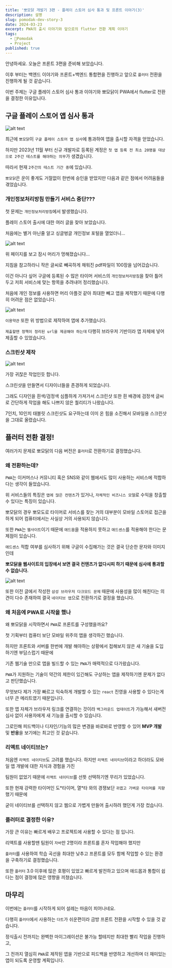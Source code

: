 ```yaml
---
title: '뽀모닭 개발기 3편 - 플레이 스토어 심사 통과 및 프론트 이야기(3)'
description: 설명
slug: pomodak-dev-story-3
date: 2024-03-23
excerpt: PWA의 출시 이야기와 앞으로의 flutter 전환 계획 이야기
tags:
  - 🐥Pomodak
  - Project
published: true
---
```


안녕하세요. 오늘은 프론트 3편을 준비해 보았습니다.

이후 부터는 백엔드 이야기와 프론트+백엔드 통합편을 진행하고 앞으로 `플러터` 전환을 진행하게 될 것 같습니다.

이번 주제는 구글 플레이 스토어 심사 통과 이야기와 뽀모닭이 PWA에서 flutter로 전환을 결정한 이유입니다.

## 구글 플레이 스토어 앱 심사 통과

![alt text](/posts/pomodak/12.png?width=600&height=500)

<ImageCaption text="비공개 테스트 실시!!" />

최근에 `뽀모닭`이 `구글 플레이 스토어 앱 심사`에 통과하여 앱을 출시할 자격을 얻었습니다.

하지만 2023년 11월 부터 신규 개발자로 등록된 계정은 `첫 앱 등록 전 최소 20명을 대상으로 2주간 테스트를 해야하는 의무`가 생겼습니다.

따라서 현재 `2주간의 테스트 기간 중`에 있습니다.

`뽀모닭`은 운이 좋게도 거절없이 한번에 승인을 받았지만 다음과 같은 점에서 어려움들을 겪었습니다.

### 개인정보처리방침 만들기 서비스 중단???

첫 문제는 `개인정보처리방침`에서 발생했습니다.

플레이 스토어 출시에 대한 여러 글을 찾아 보았습니다.

처음에는 별거 아닌줄 알고 싱글벙글 개인정보 포털을 열었더니...

![alt text](/posts/pomodak/13.png?width=400&height=500)

<ImageCaption text="왜 하필 내가 필요할때만..." />

위 페이지를 보고 잠시 머리가 멍해졌습니다...

지침을 참고하라니 작은 글씨로 빼곡하게 채워진 pdf파일이 100장을 넘어갔습니다.

이건 아니다 싶어 구글에 등록된 수 많은 타이머 서비스의 `개인정보처리방침`을 찾아 틀어두고 저희 서비스에 맞는 항목을 추려내어 정리했습니다.

처음에 개인 정보를 사용하면 머리 아플것 같아 최대한 빼고 앱을 제작했기 때문에 다행히 어려운 점은 없었습니다.

![alt text](/posts/pomodak/14.png?width=400&height=500)

<ImageCaption text="https://pomodak.com/privacy" />

`이용약관` 또한 위 방법으로 제작하여 앱에 추가했습니다.

`제출할땐 정책이 정리된 url을 제공해야 하는데` 다행히 브라우저 기반이라 앱 자체에 넣어 제출할 수 있었습니다.

### 스크린샷 제작

![alt text](/posts/pomodak/15.png?width=600&height=500)

<ImageCaption text="초간단 스크린샷 제작" />

가장 귀찮은 작업인듯 합니다.

스크린샷을 만들면서 디자이너들을 존경하게 되었습니다.

그래도 디자인을 흰색/검정색 심플하게 가져가서 스크린샷 또한 흰 배경에 검정색 글씨로 간단하게 작업을 해도 나쁘지 않은 퀄리티가 나왔습니다.

7인치, 10인치 태블릿 스크린샷도 요구하는데 이미 온 힘을 소진해서 모바일용 스크린샷을 그대로 올렸습니다.

## 플러터 전환 결정!

여러가지 문제로 뽀모닭의 다음 버전은 `플러터`로 전환하기로 결정했습니다.

### 왜 전환하는데?

`PWA`는 이커머스나 커뮤니티 혹은 SNS와 같이 웹에서도 많이 사용하는 서비스에 적합하다는 생각이 들었습니다.

위 서비스들의 특징은 `앱에 많은 컨텐츠`가 있거나, `자체적인 비즈니스 모델`로 수익을 창출할 수 있다는 특징이 있습니다.

뽀모닭의 경우 뽀모도로 타이머로 서비스를 찾는 거의 대부분이 모바일 스토어로 접근을 하게 되어 컴퓨터에서는 사실상 거의 사용되지 않습니다.

또한 `PWA`는 `웹사이트`이기 때문에 `애드몹`을 적용하지 못하고 `애드센스`를 적용해야 한다는 문제점이 있습니다.

`애드센스` 적합 여부를 심사하기 위해 구글이 수집해가는 것은 결국 단순한 문자와 이미지인데

**뽀모닭을 웹사이트의 입장에서 보면 결국 컨텐츠가 없다시피 하기 때문에 심사에 통과할 수 없습니다.**

![alt text](/posts/pomodak/16.png?width=400&height=500)

<ImageCaption text="너 보라고 비회원 모드까지 만들어 줬잖아!!!" />

또한 이전 글에서 작성한 `삼성 브라우저 다크모드 문제` 때문에 사용성을 많이 해친다는 의견이 다수 존재하여 결국 `네이티브 앱`으로 전환하기로 결정을 했습니다.

### 왜 처음에 PWA로 시작을 했나

왜 뽀모닭을 시작하면서 `PWA`로 프론트를 구성했을까요?

첫 기획부터 컴퓨터 보단 모바일 위주의 앱을 생각하긴 했습니다.

하지만 프론트와 서버를 한번에 개발 해야하는 상황에서 접해보지 않은 새 기술을 도입하기엔 부담스럽기 때문에

기존 웹기술 만으로 앱을 빌드할 수 있는 `PWA`가 매력적으로 다가왔습니다.

`PWA`가 지원하는 기술이 약간의 제한이 있긴해도 구상하는 앱을 제작하기엔 문제가 없다고 판단했습니다.

무엇보다 제가 가장 빠르고 익숙하게 개발할 수 있는 `react` 진영을 사용할 수 있다는게 너무 큰 메리트였기 때문입니다.

또한 앱 자체가 브라우저 링크를 연결하는 것이라 `백그라운드 업데이트`가 가능해서 새버전 심사 없이 사용자에게 새 기능을 출시할 수 있습니다.

그로인해 피드백이나 디자인/기능의 많은 변경을 바로바로 반영할 수 있어 **MVP 개발** 및 **반응**을 보기에는 최고인 것 같습니다.

### 리액트 네이티브는?

처음엔 `리액트 네이티브`도 고려를 했습니다. 하지만 `리액트 네이티브`이라고 하더라도 모바일 앱 개발에 대한 지식과 경험을 가진

팀원이 없었기 때문에 `리액트 네이티브`를 선뜻 선택하기엔 무리가 있었습니다.

또한 현재 강력한 타이머인 도\*타이머, 열\*타 와의 경쟁보단 `귀엽고 가벼운 타이머를 지향`했기 때문에

굳이 네이티브를 선택하지 않고 웹으로 가볍게 만들어 출시하려 했던게 가장 컸습니다.

### 플러터로 결정한 이유?

가장 큰 이유는 빠르게 배우고 프로젝트에 사용할 수 있다는 점 입니다.

리액트를 사용할땐 팀원이 `자바`만 2명이라 프론트를 혼자 작업해야 했지만

`플러터`를 사용하여 학습 곡선을 최대한 낮추고 프론트를 모두 함께 작업할 수 있는 환경을 구축하기로 결정했습니다.

또한 `플러터` 3.0 이후에 많은 호평이 있었고 빠르게 발전하고 있으며 애드몹과 통합이 쉽다는 점이 결정에 많은 영향을 끼쳤습니다.

## 마무리

이번에는 `플러터`를 시작하게 되어 설레는 마음이 피어나네요.

다행히 `플러터`에서 사용하는 `다트`가 쉬운편이라 금방 프론트 전환을 시작할 수 있을 것 같습니다.

정식출시 전까지는 완벽한 마이그레이션은 불가능 할테지만 최대한 빨리 작업을 진행하고,

그 전까지 열심히 `PWA`로 제작된 앱을 기반으로 피드백을 반영하고 개선하며 더 재미있는 앱이 되도록 운영할 계획입니다.
